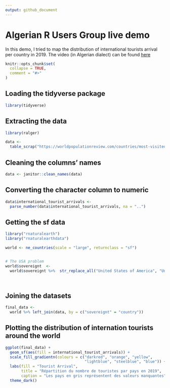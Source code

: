 ```yaml
---
output: github_document
---
```



# Algerian R Users Group live demo

In this demo, I tried to map the distribution of international tourists arrival per country in 2019. The video (in Algerian dialect) can be found [here](https://www.facebook.com/FaUx.DiLz.IHa/videos/3302395576438655/?comment_id=3060255194025475&notif_id=1586632143270686&notif_t=group_comment)



```r
knitr::opts_chunk$set(
  collapse = TRUE,
  comment = "#>"
)
```

## Loading the tidyverse package
```r

library(tidyverse)

```

## Extracting the data

```r
library(ralger)

data <-
  table_scrap("https://worldpopulationreview.com/countries/most-visited-countries/")

```

## Cleaning the columns' names
```r

data <- janitor::clean_names(data)

```


## Converting the character column to numeric
```r

data$international_tourist_arrivals <-
  parse_number(data$international_tourist_arrivals, na = "..")


```

## Getting the sf data

```r

library("rnaturalearth")
library("rnaturalearthdata")

world <- ne_countries(scale = "large", returnclass = "sf")


# The USA problem
world$sovereignt  <-
  world$sovereignt %>%  str_replace_all("United States of America", "United States")

  


```

## Joining the datasets

```r

final_data <-
  world %>% left_join(data, by = c("sovereignt" = "country"))


```

## Plotting the distribution of internation tourists around the world

```r


ggplot(final_data) +
  geom_sf(aes(fill = international_tourist_arrivals)) +
  scale_fill_gradientn(colours = c("darkred", "orange", "yellow",
                                   "lightblue", "steelblue", "blue")) +
  labs(fill = "Tourist Arrival",
       title = "Répartition du nombre de touristes par pays en 2019",
       caption = "Les pays en gris représentent des valeurs manquantes") +
  theme_dark()


```








